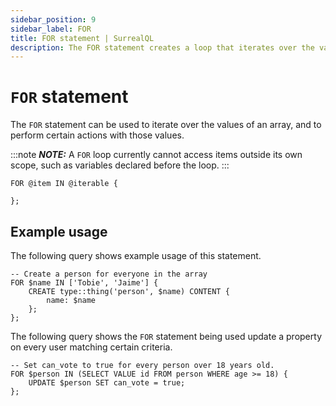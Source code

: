 ```yaml
---
sidebar_position: 9
sidebar_label: FOR
title: FOR statement | SurrealQL
description: The FOR statement creates a loop that iterates over the values of an array.
---
```


# `FOR` statement

The `FOR` statement can be used to iterate over the values of an array, and to perform certain actions with those values.

:::note
___NOTE:___ A `FOR` loop currently cannot access items outside its own scope, such as variables declared before the loop.
:::

```surql title="SurrealQL Syntax"
FOR @item IN @iterable {

};
```

## Example usage
The following query shows example usage of this statement.

```surql
-- Create a person for everyone in the array
FOR $name IN ['Tobie', 'Jaime'] {
	CREATE type::thing('person', $name) CONTENT {
		name: $name
	};
};
```

The following query shows the `FOR` statement being used update a property on every user matching certain criteria.

```surql
-- Set can_vote to true for every person over 18 years old.
FOR $person IN (SELECT VALUE id FROM person WHERE age >= 18) {
	UPDATE $person SET can_vote = true;
};
```
